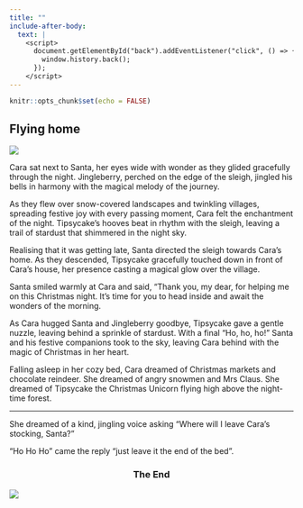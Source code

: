 ```yaml
---
title: ""
include-after-body:
  text: |
    <script>
      document.getElementById("back").addEventListener("click", () => {
        window.history.back();
      });
    </script>
---
```


```r
knitr::opts_chunk$set(echo = FALSE)
```

:::::: {.scenario .column-screen}

:::: {.column-body .scenario-text}

## Flying home

::::

::: {.column-body .scenario-image}

![](images/santa-tipsycake.png)

:::

:::: {.column-body .scenario-text}

Cara sat next to Santa, her eyes wide with wonder as they glided gracefully through the night. Jingleberry, perched on the edge of the sleigh, jingled his bells in harmony with the magical melody of the journey.

As they flew over snow-covered landscapes and twinkling villages, spreading festive joy with every passing moment, Cara felt the enchantment of the night. Tipsycake's hooves beat in rhythm with the sleigh, leaving a trail of stardust that shimmered in the night sky.

Realising that it was getting late, Santa directed the sleigh towards Cara's home. As they descended, Tipsycake gracefully touched down in front of Cara's house, her presence casting a magical glow over the village.

Santa smiled warmly at Cara and said, "Thank you, my dear, for helping me on this Christmas night. It's time for you to head inside and await the wonders of the morning. 

As Cara hugged Santa and Jingleberry goodbye, Tipsycake gave a gentle nuzzle, leaving behind a sprinkle of stardust. With a final "Ho, ho, ho!" Santa and his festive companions took to the sky, leaving Cara behind with the magic of Christmas in her heart.

Falling asleep in her cozy bed, Cara dreamed of Christmas markets and chocolate reindeer. She dreamed of angry snowmen and Mrs Claus. She dreamed of Tipsycake the Christmas Unicorn flying high above the night-time forest. 

***

She dreamed of a kind, jingling voice asking "Where will I leave Cara's stocking, Santa?" 

"Ho Ho Ho" came the reply "just leave it the end of the bed". 

::::

::: {.column-body .scenario-image}
::: {style="text-align: center;"}
### The End
:::
![](images/cara-safe-home.png)

:::



::::::
